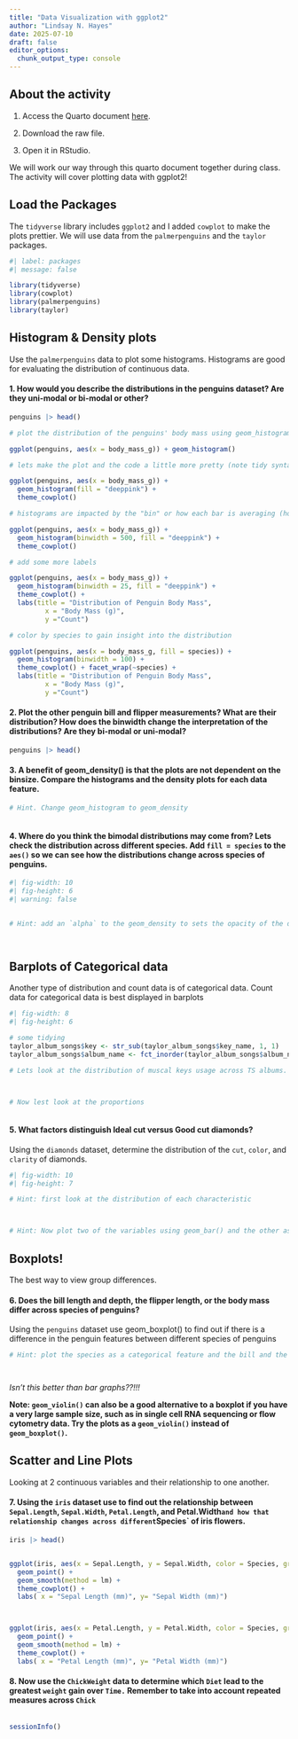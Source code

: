 ```yaml
---
title: "Data Visualization with ggplot2"
author: "Lindsay N. Hayes"
date: 2025-07-10
draft: false
editor_options: 
  chunk_output_type: console
---
```


## About the activity

1)  Access the Quarto document [here](https://github.com/lindsaynhayes/introR2025/blob/main/activities/classwork04/classwork_L04.qmd).

2)  Download the raw file.

3) Open it in RStudio.

We will work our way through this quarto document together during class. The activity will cover plotting data with ggplot2!

## Load the Packages
The `tidyverse` library includes `ggplot2` and I added `cowplot` to make the plots prettier. We will use data from the `palmerpenguins` and the `taylor` packages.
```r
#| label: packages
#| message: false

library(tidyverse)
library(cowplot)
library(palmerpenguins)
library(taylor)
```

## Histogram & Density plots
Use the `palmerpenguins` data to plot some histograms. Histograms are good for evaluating the distribution of continuous data.

#### 1. How would you describe the distributions in the penguins dataset? Are they uni-modal or bi-modal or other?
```r

penguins |> head()

# plot the distribution of the penguins' body mass using geom_histogram()

ggplot(penguins, aes(x = body_mass_g)) + geom_histogram()

# lets make the plot and the code a little more pretty (note tidy syntax is to put each element on a new line, the "+" wraps the text)

ggplot(penguins, aes(x = body_mass_g)) + 
  geom_histogram(fill = "deeppink") + 
  theme_cowplot()

# histograms are impacted by the "bin" or how each bar is averaging (how thick the bars are). We can change that will `bin` or `binwidth`

ggplot(penguins, aes(x = body_mass_g)) + 
  geom_histogram(binwidth = 500, fill = "deeppink") + 
  theme_cowplot()

# add some more labels

ggplot(penguins, aes(x = body_mass_g)) + 
  geom_histogram(binwidth = 25, fill = "deeppink") + 
  theme_cowplot() +
  labs(title = "Distribution of Penguin Body Mass",
         x = "Body Mass (g)",
         y ="Count")

# color by species to gain insight into the distribution

ggplot(penguins, aes(x = body_mass_g, fill = species)) + 
  geom_histogram(binwidth = 100) + 
  theme_cowplot() + facet_wrap(~species) +
  labs(title = "Distribution of Penguin Body Mass",
         x = "Body Mass (g)",
         y ="Count")

```

#### 2. Plot the other penguin bill and flipper measurements? What are their distribution? How does the binwidth change the interpretation of the distributions? Are they bi-modal or uni-modal?
```r

penguins |> head()


```

#### 3. A benefit of geom_density() is that the plots are not dependent on the binsize. Compare the histograms and the density plots for each data feature.
```r

# Hint. Change geom_histogram to geom_density



```

#### 4. Where do you think the bimodal distributions may come from? Lets check the distribution across different species. Add `fill = species` to the `aes()` so we can see how the distributions change across species of penguins. 
```r
#| fig-width: 10
#| fig-height: 6
#| warning: false
 

# Hint: add an `alpha` to the geom_density to sets the opacity of the density plots. 




```




## Barplots of Categorical data
Another type of distribution and count data is of categorical data. Count data for categorical data is best displayed in barplots

```r
#| fig-width: 8
#| fig-height: 6

# some tidying
taylor_album_songs$key <- str_sub(taylor_album_songs$key_name, 1, 1)
taylor_album_songs$album_name <- fct_inorder(taylor_album_songs$album_name)

# Lets look at the distribution of muscal keys usage across TS albums.



# Now lest look at the proportions



```

#### 5. What factors distinguish Ideal cut versus Good cut diamonds? 
Using the `diamonds` dataset, determine the distribution of the `cut`, `color`, and `clarity` of diamonds.
```r
#| fig-width: 10
#| fig-height: 7

# Hint: first look at the distribution of each characteristic



# Hint: Now plot two of the variables using geom_bar() and the other as a fill color


```


## Boxplots! 
The best way to view group differences.

#### 6. Does the bill length and depth, the flipper length, or the body mass differ across species of penguins? 

Using the `penguins` dataset use geom_boxplot() to find out if there is a difference in the penguin features between different species of penguins 

```r

# Hint: plot the species as a categorical feature and the bill and the bill adn flipper as the continuous variable. 




```

*Isn't this better than bar graphs??!!!*

**Note: `geom_violin()` can also be a good alternative to a boxplot if you have a very large sample size, such as in single cell RNA sequencing or flow cytometry data. Try the plots as a `geom_violin()` instead of `geom_boxplot()`.**


## Scatter and Line Plots 
Looking at 2 continuous variables and their relationship to one another. 

#### 7. Using the `iris` dataset use to find out the relationship between `Sepal.Length`, `Sepal.Width`, `Petal.Length`, and Petal.Width` and how that relationship changes across different `Species` of iris flowers. 


```r

iris |> head()


ggplot(iris, aes(x = Sepal.Length, y = Sepal.Width, color = Species, group = Species)) + 
  geom_point() + 
  geom_smooth(method = lm) +
  theme_cowplot() +
  labs( x = "Sepal Length (mm)", y= "Sepal Width (mm)")



ggplot(iris, aes(x = Petal.Length, y = Petal.Width, color = Species, group = Species)) + 
  geom_point() + 
  geom_smooth(method = lm) +
  theme_cowplot() +
  labs( x = "Petal Length (mm)", y= "Petal Width (mm)")


```


#### 8. Now use the `ChickWeight` data to determine which `Diet` lead to the greatest `weight` gain over `Time.` Remember to take into account repeated measures across `Chick`


```r




```


```r
sessionInfo()
```

